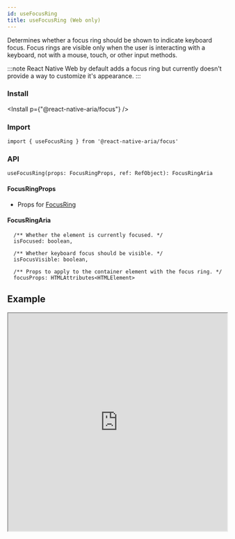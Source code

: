 ```yaml
---
id: useFocusRing
title: useFocusRing (Web only)
---
```



Determines whether a focus ring should be shown to indicate keyboard focus. Focus rings are visible only when the user is interacting with a keyboard, not with a mouse, touch, or other input methods.

:::note
React Native Web by default adds a focus ring but currently doesn't provide a way to customize it's appearance.
:::

### Install

<Install p={"@react-native-aria/focus"} />

### Import

```
import { useFocusRing } from '@react-native-aria/focus'
```

### API

```
useFocusRing(props: FocusRingProps, ref: RefObject): FocusRingAria
```

#### FocusRingProps

- Props for [FocusRing](https://react-spectrum.adobe.com/react-aria/useFocusRing.html)

#### FocusRingAria

```
  /** Whether the element is currently focused. */
  isFocused: boolean,

  /** Whether keyboard focus should be visible. */
  isFocusVisible: boolean,

  /** Props to apply to the container element with the focus ring. */
  focusProps: HTMLAttributes<HTMLElement>
```

## Example

<iframe
  src="https://snack.expo.io/embedded/@nishanbende/usefocusring?preview=true&platform=web&theme=dark"
  height="500"
  width="100%"
/>
